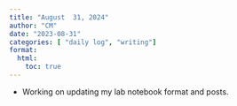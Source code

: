 ```yaml
---
title: "August  31, 2024"
author: "CM"
date: "2023-08-31"
categories: [ "daily log", "writing"]
format:
  html:
    toc: true
---
```


-   Working on updating my lab notebook format and posts.

